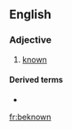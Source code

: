 ==English==

===Adjective===
{{en-adj}}

# {{label|en|obsolete}} [[known]]

====Derived terms====
* {{l|en|unbeknown}}

[[fr:beknown]]